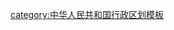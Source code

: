 {{NavboxYears
| name       = 中华人民共和国县级以上行政区划变更列表
| title      = 中华人民共和国县级以上行政区划变更列表
| style = width:100%
| image      = [[file:National Emblem of the People's Republic of China (2).svg|80px]]

| list1 =
{{NavboxYears|年中华人民共和国县级以上行政区划变更列表|1949|1950|1951|1952|1953|1954|1955|1956|1957|1958}}
{{NavboxYears|年中华人民共和国县级以上行政区划变更列表|1959|1960|1961|1962|1963|1964|1965|1966|1967|1968}}
{{NavboxYears|年中华人民共和国县级以上行政区划变更列表|1969|1970|1971|1972|1973|1974|1975|1976|1977|1978}}
{{NavboxYears|年中华人民共和国县级以上行政区划变更列表|1979|1980|1981|1982|1983|1984|1985|1986|1987|1988}}
{{NavboxYears|年中华人民共和国县级以上行政区划变更列表|1989|1990|1991|1992|1993|1994|1995|1996|1997|1998}}
{{NavboxYears|年中华人民共和国县级以上行政区划变更列表|1999|2000|2001|2002|2003|2004|2005|2006|2007|2008}}
{{NavboxYears|年中华人民共和国县级以上行政区划变更列表|2009|2010|2011|2012|2013|2014|2015|2016|2017|2018}}
{{NavboxYears|年中华人民共和国县级以上行政区划变更列表|2019|2020|2021}}
}}
<noinclude>[[category:中华人民共和国行政区划模板]]</noinclude>